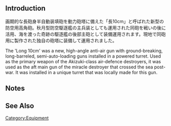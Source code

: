 {{EquipmentInfo}}

==Introduction==
画期的な長砲身半自動装填砲を動力砲塔に備えた「長10cm」と呼ばれた新型の防空用高角砲。秋月型防空駆逐艦の主兵装としても運用された同砲を戦いの後に活用、海を渡った奇跡の駆逐艦の後部主砲として装備運用されます。現地で同砲用に製作された独自の砲塔に装備して運用されました。

The 'Long 10cm' was a new, high-angle anti-air gun with ground-breaking, long-barreled, semi-auto-loading guns installed in a powered turret. Used as the primary weapon of the Akizuki-class air-defence destroyers, it was used as the aft main gun of the miracle destroyer that crossed the sea post-war. It was installed in a unique turret that was locally made for this gun.

==Notes==


==See Also==
{{Equipmentlist}}
[[Category:Equipment]]